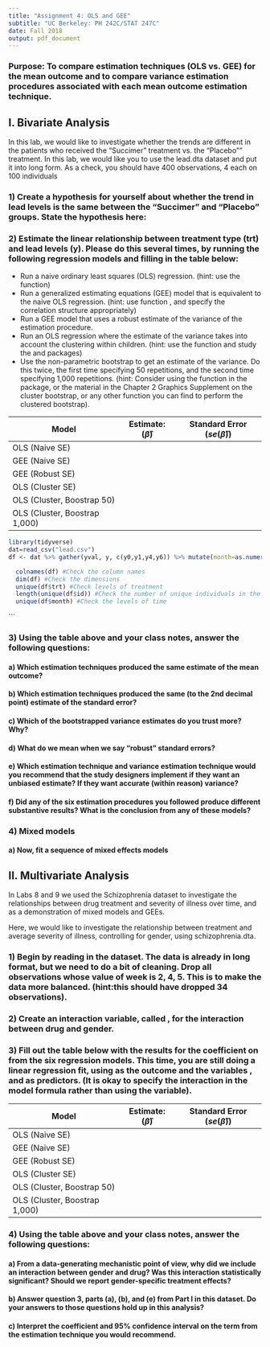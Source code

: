 ```yaml
---
title: "Assignment 4: OLS and GEE"
subtitle: "UC Berkeley: PH 242C/STAT 247C"
date: Fall 2018
output: pdf_document
---
```


### Purpose: To compare estimation techniques (OLS vs. GEE) for the mean outcome and to compare variance estimation procedures associated with each mean outcome estimation technique.

## I. Bivariate Analysis

In this lab,  we would like to investigate whether the trends are different in the patients who received the "Succimer" treatment vs.  the "Placebo"" treatment. In this lab, we would like you to use the lead.dta dataset and put it into long form.  As a check, you should have 400 observations, 4 each on 100 individuals

### 1) Create a hypothesis for yourself about whether the trend in lead levels is the same between the "Succimer" and "Placebo" groups. State the hypothesis here:


### 2) Estimate  the  linear  relationship  between  treatment  type  (trt)  and lead  levels  (y).   Please  do  this several times, by running the following regression models and filling in the table below:


* Run a naive ordinary least squares (OLS) regression. (hint: use the \texttt{lm()} function)
* Run a generalized estimating equations (GEE) model that is equivalent to the naive OLS regression. (hint: use function \texttt{gee()}, and specify the correlation structure appropriately)
* Run a GEE model that uses a robust estimate of the variance of the estimation procedure.
* Run an OLS regression where the estimate of the variance takes into account the clustering within children. (hint: use the function \texttt{lm()} and study the \texttt{lmtest} and \texttt{sandwich} packages)
* Use the non-parametric bootstrap to get an estimate of the variance. Do this twice, the first time specifying 50 repetitions, and the second time specifying 1,000 repetitions. (hint: Consider using the \texttt{cluster.boot()} function in the \texttt{multiwayvcov} package, or the material in the Chapter 2 Graphics Supplement on the cluster bootstrap, or any other function you can find to perform the clustered bootstrap).

Model | Estimate: ($\hat{\beta}$) | Standard Error ($se(\hat{\beta})$)
------------- | ------------- | ------------- 
OLS (Naive SE) |  | 
GEE (Naive SE) |  | 
GEE (Robust SE) |  | 
OLS (Cluster SE) |  | 
OLS (Cluster, Boostrap 50) |  | 
OLS (Cluster, Boostrap 1,000) |  | 

```r
library(tidyverse)
dat=read_csv("lead.csv")
df <- dat %>% gather(yval, y, c(y0,y1,y4,y6)) %>% mutate(month=as.numeric(substr(yval,2,2))) %>% arrange(id,month)

  colnames(df) #Check the column names
  dim(df) #Check the dimensions
  unique(df$trt) #Check levels of treatment
  length(unique(df$id)) #Check the number of unique individuals in the dataset
  unique(df$month) #Check the levels of time
```


```

### 3) Using the table above and your class notes, answer the following questions:

#### a) Which estimation techniques produced the same estimate of the mean outcome?

#### b) Which estimation techniques produced the same (to the 2nd decimal point) estimate of the standard error?

#### c) Which of the bootstrapped variance estimates do you trust more? Why?

#### d) What do we mean when we say "robust" standard errors?

#### e) Which estimation technique and variance estimation technique would you recommend that the study designers implement if they want an unbiased estimate? If they want accurate (within reason) variance?

#### f) Did any of the six estimation procedures you followed produce different substantive results? What is the conclusion from any of these models?


### 4) Mixed models
#### a) Now,  fit a sequence of mixed effects models


\newpage

## II. Multivariate Analysis

In  Labs 8  and 9 we  used  the Schizophrenia dataset  to  investigate  the  relationships  between  drug treatment and severity of illness over time, and as a demonstration of mixed models and GEEs.

Here, we would like to investigate the relationship between treatment and average severity of illness, controlling for gender, using schizophrenia.dta.

### 1) Begin by reading in the dataset.  The data is already in long format, but we need to do a bit of cleaning. Drop all observations whose value of week is 2, 4, 5.  This is to make the data more balanced. (hint:this should have dropped 34 observations).

### 2) Create an interaction variable, called \texttt{ix}, for the interaction between drug and gender. 

### 3) Fill out the table below with the results for the coefficient on \texttt{drug} from the six regression models. This time, you are still doing a linear regression fit, using \texttt{severity} as the outcome and the variables \texttt{drug, gender}, and \texttt{ix} as predictors. (It is okay to specify the interaction in the model formula rather than using the \texttt{ix} variable).

Model | Estimate: ($\hat{\beta}$) | Standard Error ($se(\hat{\beta})$)
------------- | ------------- | ------------- 
OLS (Naive SE) |  | 
GEE (Naive SE) |  | 
GEE (Robust SE) |  | 
OLS (Cluster SE) |  | 
OLS (Cluster, Boostrap 50) |  | 
OLS (Cluster, Boostrap 1,000) |  | 

### 4) Using the table above and your class notes, answer the following questions:

#### a)  From  a  data-generating  mechanistic  point  of  view,  why  did  we include  an  interaction  between gender and drug?  Was this interaction statistically significant?  Should we report gender-specific treatment effects?

#### b) Answer question 3, parts (a), (b), and (e) from Part I in this dataset. Do your answers to those questions hold up in this analysis?

#### c) Interpret the coefficient and 95\% confidence interval on the term \texttt{drug} from the estimation technique you would recommend.